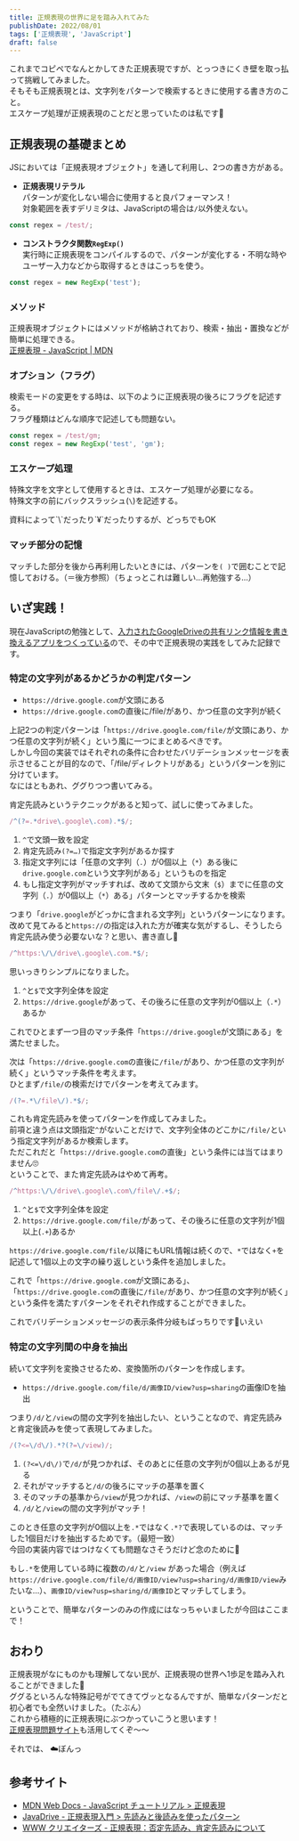 ```yaml
---
title: 正規表現の世界に足を踏み入れてみた
publishDate: 2022/08/01
tags: ['正規表現', 'JavaScript']
draft: false
---
```



これまでコピペでなんとかしてきた正規表現ですが、とっつきにくき壁を取っ払って挑戦してみました。  
そもそも正規表現とは、文字列をパターンで検索するときに使用する書き方のこと。  
エスケープ処理が正規表現のことだと思っていたのは私です🤣

## 正規表現の基礎まとめ

JSにおいては「正規表現オブジェクト」を通して利用し、2つの書き方がある。

- **正規表現リテラル**  
  パターンが変化しない場合に使用すると良パフォーマンス！  
  対象範囲を表すデリミタは、JavaScriptの場合は`/`以外使えない。

```js title="sample.js"
const regex = /test/;
```

<p></p>

- **コンストラクタ関数`RegExp()`**  
  実行時に正規表現をコンパイルするので、パターンが変化する・不明な時やユーザー入力などから取得するときはこっちを使う。

```js title="sample.js"
const regex = new RegExp('test');
```

### メソッド

正規表現オブジェクトにはメソッドが格納されており、検索・抽出・置換などが簡単に処理できる。  
[正規表現 - JavaScript | MDN](https://developer.mozilla.org/ja/docs/Web/JavaScript/Guide/Regular_Expressions#:~:text=%E3%81%97%E3%81%A6%E3%81%84%E3%81%BE%E3%81%99%E3%80%82-,%E6%AD%A3%E8%A6%8F%E8%A1%A8%E7%8F%BE%E3%82%92%E4%BD%BF%E7%94%A8%E3%81%99%E3%82%8B%E3%83%A1%E3%82%BD%E3%83%83%E3%83%89,-%E3%83%A1%E3%82%BD%E3%83%83%E3%83%89)

### オプション（フラグ）

検索モードの変更をする時は、以下のように正規表現の後ろにフラグを記述する。  
フラグ種類はどんな順序で記述しても問題ない。

```js title="sample.js"
const regex = /test/gm;
const regex = new RegExp('test', 'gm');
```

### エスケープ処理

特殊文字を文字として使用するときは、エスケープ処理が必要になる。  
特殊文字の前にバックスラッシュ(`\`)を記述する。

<Msg type="info">
  <p>資料によって`\`だったり`¥`だったりするが、どっちでもOK</p>
</Msg>

### マッチ部分の記憶

マッチした部分を後から再利用したいときには、パターンを`( )`で囲むことで記憶しておける。（＝後方参照）（ちょっとこれは難しい…再勉強する…）

## いざ実践！

現在JavaScriptの勉強として、[入力されたGoogleDriveの共有リンク情報を書き換えるアプリをつくっている](https://yurika1202.github.io/imgurl-direct/)ので、その中で正規表現の実践をしてみた記録です。

### 特定の文字列があるかどうかの判定パターン

- `https://drive.google.com`が文頭にある
- `https://drive.google.com`の直後に/file/があり、かつ任意の文字列が続く

上記2つの判定パターンは「`https://drive.google.com/file/`が文頭にあり、かつ任意の文字列が続く」という風に一つにまとめるべきです。  
しかし今回の実装ではそれぞれの条件に合わせたバリデーションメッセージを表示させることが目的なので、「/file/ディレクトリがある」というパターンを別に分けています。  
なにはともあれ、ググりつつ書いてみる。

肯定先読みというテクニックがあると知って、試しに使ってみました。

```js title="sample.js"
/^(?=.*drive\.google\.com).*$/;
```

1. `^`で文頭一致を設定
2. 肯定先読み`(?=…)`で指定文字列があるか探す
3. 指定文字列には「任意の文字列（`.`）が0個以上（`*`）ある後に `drive.google.com`という文字列がある」というものを指定
4. もし指定文字列がマッチすれば、改めて文頭から文末（`$`）までに任意の文字列（`.`）が0個以上（`*`）ある」パターンとマッチするかを検索

つまり「`drive.google`がどっかに含まれる文字列」というパターンになります。  
改めて見てみると`https://`の指定は入れた方が確実な気がするし、そうしたら肯定先読み使う必要ないな？と思い、書き直し🤔

```js title="sample.js"
/^https:\/\/drive\.google\.com.*$/;
```

思いっきりシンプルになりました。

1. `^`と`$`で文字列全体を設定
2. `https://drive.google`があって、その後ろに任意の文字列が0個以上（`.*`）あるか

これでひとまず一つ目のマッチ条件「`https://drive.google`が文頭にある」を満たせました。

次は「`https://drive.google.com`の直後に`/file/`があり、かつ任意の文字列が続く」というマッチ条件を考えます。  
ひとまず`/file/`の検索だけでパターンを考えてみます。

```js title="sample.js"
/(?=.*\/file\/).*$/;
```

これも肯定先読みを使ってパターンを作成してみました。  
前項と違う点は文頭指定`^`がないことだけで、文字列全体のどこかに`/file/`という指定文字列があるか検索します。  
ただこれだと「`https://drive.google.com`の直後」という条件には当てはまりません🙄  
ということで、また肯定先読みはやめて再考。

```js title="sample.js"
/^https:\/\/drive\.google\.com\/file\/.+$/;
```

1. `^`と`$`で文字列全体を設定
2. `https://drive.google.com/file/`があって、その後ろに任意の文字列が1個以上(`.+`)あるか

`https://drive.google.com/file/`以降にもURL情報は続くので、`*`ではなく`+`を記述して1個以上の文字の繰り返しという条件を追加しました。

これで「`https://drive.google.com`が文頭にある」、「`https://drive.google.com`の直後に`/file/`があり、かつ任意の文字列が続く」という条件を満たすパターンをそれぞれ作成することができました。

これでバリデーションメッセージの表示条件分岐もばっちりです🥳いえい

### 特定の文字列間の中身を抽出

続いて文字列を変換させるため、変換箇所のパターンを作成します。

- `https://drive.google.com/file/d/画像ID/view?usp=sharing`の画像IDを抽出

つまり`/d/`と`/view`の間の文字列を抽出したい、ということなので、肯定先読みと肯定後読みを使って表現してみました。

```js title="sample.js"
/(?<=\/d\/).*?(?=\/view)/;
```

1. `(?<=\/d\/)`で`/d/`が見つかれば、そのあとに任意の文字列が0個以上あるが見る
2. それがマッチすると`/d/`の後ろにマッチの基準を置く
3. そのマッチの基準から`/view`が見つかれば、`/view`の前にマッチ基準を置く
4. `/d/`と`/view`の間の文字列がマッチ！

このとき任意の文字列が0個以上を`.*`ではなく`.*?`で表現しているのは、マッチした1個目だけを抽出するためです。（最短一致）  
今回の実装内容ではつけなくても問題なさそうだけど念のために👻

もし`.*`を使用している時に複数の`/d/`と`/view` があった場合（例えば`https://drive.google.com/file/d/画像ID/view?usp=sharing/d/画像ID/view`みたいな…）、`画像ID/view?usp=sharing/d/画像ID`とマッチしてしまう。

ということで、簡単なパターンのみの作成にはなっちゃいましたが今回はここまで！

## おわり

正規表現がなにものかも理解してない民が、正規表現の世界へ1歩足を踏み入れることができました🙌  
ググるといろんな特殊記号がでてきてヴッとなるんですが、簡単なパターンだと初心者でも全然いけました。（たぶん）  
これから積極的に正規表現にぶつかっていこうと思います！  
[正規表現問題サイト](http://www2.otani.ac.jp/fkdsemi/seikihyogen/mondai.html)も活用してくぞ～～

それでは、 ☁️ぼんっ

## 参考サイト

- [MDN Web Docs - JavaScript チュートリアル > 正規表現](https://developer.mozilla.org/ja/docs/Web/JavaScript/Guide/Regular_Expressions)
- [JavaDrive - 正規表現入門 > 先読みと後読みを使ったパターン](https://www.javadrive.jp/regex-basic/writing/index2.html)
- [WWW クリエイターズ - 正規表現：否定先読み、肯定先読みについて](https://www-creators.com/archives/2746)
